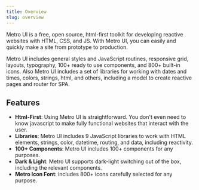 ```yaml
---
title: Overview
slug: overview
---
```



<div>
    <GithubButton user="olton" repo="metroui"/>
    <SourceButton icon="rocket" text="Website" href="https://metroui.org.ua"/>
</div> 

<Leader content="Welcome to Metro UI - popularity framework for creating websites!"/>

Metro UI is a free, open source, html-first toolkit for developing reactive websites with HTML, CSS, and JS. 
With Metro UI, you can easily and quickly make a site from prototype to production.

Metro UI includes general styles and JavaScript routines, responsive grid, layouts, typography, 100+ ready to use components, and 800+ built-in icons.
Also Metro UI includes a set of libraries for working with dates and times, colors, strings, html, and others, including a model to create reactive pages and router for SPA.

## Features

+ **Html-First**: Using Metro UI is straightforward. You don't even need to know javascript to make fully functional websites that interact with the user.
+ **Libraries**: Metro UI includes 9 JavaScript libraries to work with HTML elements, strings, color, datetime, routing, and data, including reactivity.
+ **100+ Components**: Metro UI includes 100+ components for any purposes.
+ **Dark & Light**: Metro UI supports dark-light switching out of the box, including the relevant components.
+ **Metro Icon Font**: includes 800+ icons carefully selected for any purpose.

